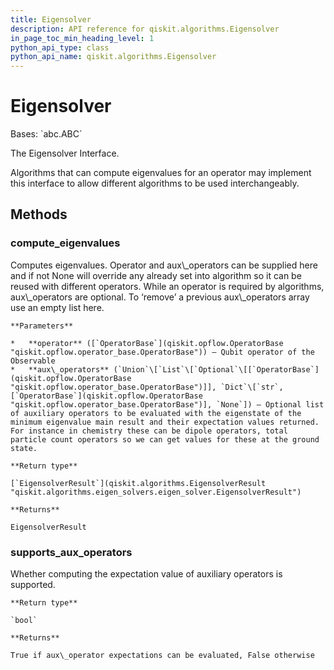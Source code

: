 ```yaml
---
title: Eigensolver
description: API reference for qiskit.algorithms.Eigensolver
in_page_toc_min_heading_level: 1
python_api_type: class
python_api_name: qiskit.algorithms.Eigensolver
---
```


# Eigensolver

<Class id="qiskit.algorithms.Eigensolver" isDedicatedPage={true} github="https://github.com/qiskit/qiskit/tree/stable/0.21/qiskit/algorithms/eigen_solvers/eigen_solver.py" signature="Eigensolver" modifiers="class">
  Bases: `abc.ABC`

  The Eigensolver Interface.

  Algorithms that can compute eigenvalues for an operator may implement this interface to allow different algorithms to be used interchangeably.

  ## Methods

  <span id="qiskit-algorithms-eigensolver-compute-eigenvalues" />

  ### compute\_eigenvalues

  <Function id="qiskit.algorithms.Eigensolver.compute_eigenvalues" signature="Eigensolver.compute_eigenvalues(operator, aux_operators=None)" modifiers="abstract">
    Computes eigenvalues. Operator and aux\_operators can be supplied here and if not None will override any already set into algorithm so it can be reused with different operators. While an operator is required by algorithms, aux\_operators are optional. To ‘remove’ a previous aux\_operators array use an empty list here.

    **Parameters**

    *   **operator** ([`OperatorBase`](qiskit.opflow.OperatorBase "qiskit.opflow.operator_base.OperatorBase")) – Qubit operator of the Observable
    *   **aux\_operators** (`Union`\[`List`\[`Optional`\[[`OperatorBase`](qiskit.opflow.OperatorBase "qiskit.opflow.operator_base.OperatorBase")]], `Dict`\[`str`, [`OperatorBase`](qiskit.opflow.OperatorBase "qiskit.opflow.operator_base.OperatorBase")], `None`]) – Optional list of auxiliary operators to be evaluated with the eigenstate of the minimum eigenvalue main result and their expectation values returned. For instance in chemistry these can be dipole operators, total particle count operators so we can get values for these at the ground state.

    **Return type**

    [`EigensolverResult`](qiskit.algorithms.EigensolverResult "qiskit.algorithms.eigen_solvers.eigen_solver.EigensolverResult")

    **Returns**

    EigensolverResult
  </Function>

  <span id="qiskit-algorithms-eigensolver-supports-aux-operators" />

  ### supports\_aux\_operators

  <Function id="qiskit.algorithms.Eigensolver.supports_aux_operators" signature="Eigensolver.supports_aux_operators()" modifiers="classmethod">
    Whether computing the expectation value of auxiliary operators is supported.

    **Return type**

    `bool`

    **Returns**

    True if aux\_operator expectations can be evaluated, False otherwise
  </Function>
</Class>


